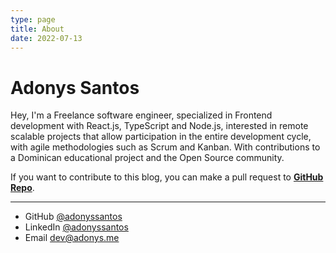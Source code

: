 ```yaml
---
type: page
title: About
date: 2022-07-13
---
```


# Adonys Santos

Hey, I'm a Freelance software engineer, specialized in Frontend development with React.js, TypeScript and Node.js, interested in remote scalable projects that allow participation in the entire development cycle, with agile methodologies such as Scrum and Kanban. With contributions to a Dominican educational project and the Open Source community.

If you want to contribute to this blog, you can make a pull request to [**GitHub Repo**](https://github.com/adonyssantos/blog).

---

- GitHub [@adonyssantos](https://github.com/adonyssantos)
- LinkedIn [@adonyssantos](https://linkedin.com/in/adonyssantos)
- Email dev@adonys.me
